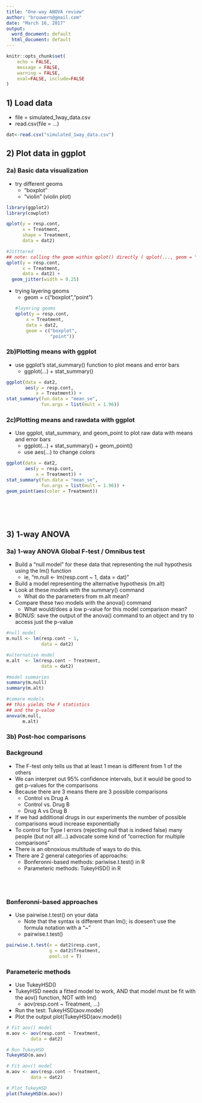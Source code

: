 ```yaml
---
title: "One-way ANOVA review"
author: "brouwern@gmail.com"
date: "March 16, 2017"
output:
  word_document: default
  html_document: default
---
```


```r
knitr::opts_chunk$set(
	echo = FALSE,
	message = FALSE,
	warning = FALSE,
	eval=FALSE, include=FALSE
)
```

## 1) Load data

* file = simulated_1way_data.csv
* read.csv(file = ...)














```r
dat<-read.csv("simulated_1way_data.csv")
```

## 2) Plot data in ggplot

### 2a) Basic data visualization

* try different geoms
    + "boxplot"
    + "violin" (violin plot)
    
```r
library(ggplot2)
library(cowplot)
```















```r
qplot(y = resp.cont,
      x = Treatment,
      shape = Treatment,
      data = dat2) 
```




















```r
#Jitttered
## note: calling the geom within qplot() directly ( qplot(..., geom = "jitter")) doesn't allow control of width for some reason
qplot(y = resp.cont,
      x = Treatment,
      data = dat2) + 
  geom_jitter(width = 0.25)
```




















* trying layering geoms
    + geom = c("boxplot","point")
```r
#layering geoms
qplot(y = resp.cont,
      x = Treatment,
      data = dat2,
      geom = c("boxplot",
               "point")) 
```


















### 2b)Plotting means with ggplot

* use ggplot's stat_summary() function to plot means and error bars
    + ggplot(...) + stat_summary()

```r
ggplot(data = dat2, 
       aes(y = resp.cont, 
           x = Treatment)) +
stat_summary(fun.data = "mean_se",
             fun.args = list(mult = 1.96))
```



### 2c)Plotting means and rawdata with ggplot

* Use ggplot, stat_summary, and geom_point to plot raw data with means and error bars
    + ggplot(...) + stat_summary() + geom_point()
    + use aes(...) to change colors
    
    
    
    
    
    
    
    
    















```r
ggplot(data = dat2, 
       aes(y = resp.cont, 
           x = Treatment)) +
stat_summary(fun.data = "mean_se",
             fun.args = list(mult = 1.96)) +
geom_point(aes(color = Treatment))
```

<br><br><br>

## 3) 1-way ANOVA

### 3a) 1-way ANOVA Global F-test / Omnibus test

* Build a "null model" for these data that representing the null hypothesis using the lm() function
    + ie, "m.null <- lm(resp.cont ~ 1, data = dat)"
* Build a model representing the alternative hypothesis (m.alt)
* Look at these models with the summary() command
    + What do the parameters from m.alt mean?
* Compare these two models with the anova() command
    + What would/does a low p-value for this model comparison mean?
* BONUS: save the output of the anova() command to an object and try to access just the p-value




















```r
#null model
m.null <- lm(resp.cont ~ 1, 
             data = dat2)

#alternative model
m.alt  <- lm(resp.cont ~ Treatment, 
             data = dat2)

#model summaries
summary(m.null)
summary(m.alt)

#comare models
## this yields the F statistics
## and the p-value
anova(m.null,
      m.alt)
```











### 3b) Post-hoc comparisons

### Background

* The F-test only tells us that at least 1 mean is different from 1 of the others
* We can interpret out 95% confidence intervals, but it would be good to get p-values for the comparisons
* Because there are 3 means there are 3 possible comparisons
    + Control vs Drug A
    + Control vs. Drug B
    + Drug A vs Drug B
* If we had additional drugs in our experiments the number of possible comparisons woud increase exponentially
* To control for Type I errors (rejecting null that is indeed false) many people (but not all!...) advocate some kind of "correction for multiple comparisons"
* There is an obnoxious multitude of ways to do this.
* There are 2 general categories of approachs:
    + Bonferonni-based methods: pariwise.t.test() in R
    + Parameteric methods: TukeyHSD() in R
    
    
<br><br>    
    
### Bonferonni-based approaches

* Use pairwise.t.test() on your data
    + Note that the syntax is different than lm(); is doesen't use the formula notation with a "~"
    + pairwise.t.test()
    
    
    
    
    
    
    
    
    
    
    
    
    
    

```r
pairwise.t.test(x = dat2$resp.cont,
                g = dat2$Treatment,
                pool.sd = T)
```






### Parameteric methods

* Use TukeyHSD()
* TukeyHSD needs a fitted model to work, AND that model must be fit with the aov() function, NOT with lm()
    + aov(resp.cont ~ Treatment, ...)
* Run the test: TukeyHSD(aov.model)
* Plot the output plot(TukeyHSD(aov.model))
















```r
# Fit aov() model
m.aov <- aov(resp.cont ~ Treatment, 
         data = dat2)

# Run TukeyHSD
TukeyHSD(m.aov)
```


```r
# Fit aov() model
m.aov <- aov(resp.cont ~ Treatment, 
         data = dat2)

# Plot TukeyHSD
plot(TukeyHSD(m.aov))
```

